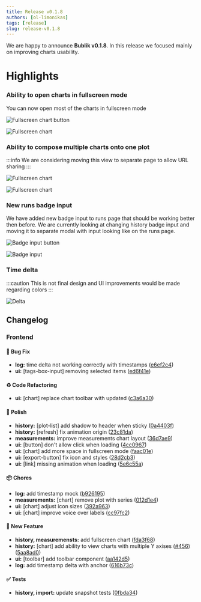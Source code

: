 ```yaml
---
title: Release v0.1.8
authors: [ol-limonikas]
tags: [release]
slug: release-v0.1.8
---
```


We are happy to announce **Bublik v0.1.8**.
In this release we focused mainly on improving charts usability.

<!--truncate-->

# Highlights

### Ability to open charts in fullscreen mode

You can now open most of the charts in fullscreen mode

![Fullscreen chart button](./img/fullscreen-chart-1.png)

![Fullscreen chart](./img/fullscreen-chart-2.png)

### Ability to compose multiple charts onto one plot

:::info
We are considering moving this view to separate page to allow URL sharing
:::

![Fullscreen chart](./img/charts-combined-1.png)

![Fullscreen chart](./img/charts-combined-2.png)

### New runs badge input

We have added new badge input to runs page that should be working better then before.
We are currently looking at changing history badge input and moving it to separate modal with input looking like on the runs page.

![Badge input button](./img/badge-1.png)

![Badge input](./img/badge-2.png)

### Time delta

:::caution
This is not final design and UI improvements would be made regarding colors
:::

![Delta](./img/delta-1.png)

## Changelog

### Frontend

#### 🐛 Bug Fix

- **log:** time delta not working correctly with timestamps ([e6ef2c4](https://github.com/oktetlabs/bublik-ui/commit/e6ef2c421524270dfa2df6d665c4183a46156f6f))
- **ui:** [tags-box-input] removing selected items ([ed6f41e](https://github.com/oktetlabs/bublik-ui/commit/ed6f41e0694e1d7e175176ec0ac2a6c750de1785))

#### ♻ Code Refactoring

- **ui:** [chart] replace chart toolbar with updated ([c3a6a30](https://github.com/oktetlabs/bublik-ui/commit/c3a6a301ab259e8ebf4ea6d5f26555d6d75f423e))

#### 💅 Polish

- **history:** [plot-list] add shadow to header when sticky ([0a4403f](https://github.com/oktetlabs/bublik-ui/commit/0a4403fdb1ef781a2749408105ada51964c37ee1))
- **history:** [refresh] fix animation origin ([23c81da](https://github.com/oktetlabs/bublik-ui/commit/23c81da367b1bb53a63b07d73b80dc234b405d14))
- **measurements:** improve measurements chart layout ([36d7ae9](https://github.com/oktetlabs/bublik-ui/commit/36d7ae931e61bdef94212b976de273b730bdfd9b))
- **ui:** [button] don't allow click when loading ([4cc0967](https://github.com/oktetlabs/bublik-ui/commit/4cc096763d405994db47a6b2648ec4cd3e6753b5))
- **ui:** [chart] add more space in fullscreen mode ([faac01e](https://github.com/oktetlabs/bublik-ui/commit/faac01ef49201280082c814a5e18d2529df5b401))
- **ui:** [export-button] fix icon and styles ([28d2cb3](https://github.com/oktetlabs/bublik-ui/commit/28d2cb3e8b10b3d6fc69e03ae40839f658bc3259))
- **ui:** [link] missing animation when loading ([5e6c55a](https://github.com/oktetlabs/bublik-ui/commit/5e6c55a02e2afaf26d0b3f44cf1d4488f104adfa))

#### 📦 Chores

- **log:** add timestamp mock ([b926195](https://github.com/oktetlabs/bublik-ui/commit/b9261956af3f2941ea982b511f3a348f1a34a583))
- **measurements:** [chart] remove plot with series ([012d1e4](https://github.com/oktetlabs/bublik-ui/commit/012d1e42558df2f2e9b514c96e9f3f845cfc5b45))
- **ui:** [chart] adjust icon sizes ([392a963](https://github.com/oktetlabs/bublik-ui/commit/392a9630a5a445aa92facb6cd3b109527ea74f70))
- **ui:** [chart] improve voice over labels ([cc97fc2](https://github.com/oktetlabs/bublik-ui/commit/cc97fc270c73de5087baea3e9ece4fb24cd0c05a))

#### 🚀 New Feature

- **history, measuremensts:** add fullscreen chart ([fda3f68](https://github.com/oktetlabs/bublik-ui/commit/fda3f68fad61fe0bbc557cf5f6c504933a24391e))
- **history:** [chart] add ability to view charts with multiple Y axises ([#456](https://github.com/oktetlabs/bublik-ui/issues/456)) ([5aa8ad0](https://github.com/oktetlabs/bublik-ui/commit/5aa8ad05272740568be1c54560f7edbcfd1b74e5))
- **ui:** [toolbar] add toolbar component ([aa142d5](https://github.com/oktetlabs/bublik-ui/commit/aa142d5ae970293ef932d30d47183e3fa42508c6))
- **log:** add timestamp delta with anchor ([616b73c](https://github.com/oktetlabs/bublik-ui/commit/616b73ce8524323f0ec64e53feb53ef2e9f5a6b1))

#### ✅ Tests

- **history, import:** update snapshot tests ([0fbda34](https://github.com/oktetlabs/bublik-ui/commit/0fbda347312595b0d930341ba66580aeffcdc4ab))
